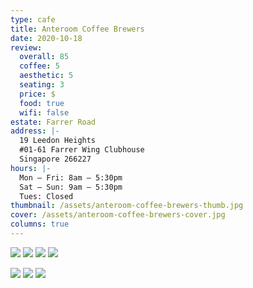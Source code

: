 ```yaml
---
type: cafe
title: Anteroom Coffee Brewers
date: 2020-10-18
review:
  overall: 85
  coffee: 5
  aesthetic: 5
  seating: 3
  price: $
  food: true
  wifi: false
estate: Farrer Road
address: |-
  19 Leedon Heights
  #01-61 Farrer Wing Clubhouse
  Singapore 266227
hours: |-
  Mon — Fri: 8am — 5:30pm
  Sat — Sun: 9am — 5:30pm
  Tues: Closed
thumbnail: /assets/anteroom-coffee-brewers-thumb.jpg
cover: /assets/anteroom-coffee-brewers-cover.jpg
columns: true
---
```



<Column left={true}>

  ![](../../static/assets/anteroom-coffee-brewers-6.jpg)
  ![](../../static/assets/anteroom-coffee-brewers-2.jpg)
  ![](../../static/assets/anteroom-coffee-brewers-4.jpg)
  ![](../../static/assets/anteroom-coffee-brewers-5.jpg)

</Column>
<Column left={false}>

  ![](../../static/assets/anteroom-coffee-brewers-3.jpg)
  ![](../../static/assets/anteroom-coffee-brewers-1.jpg)
  ![](../../static/assets/anteroom-coffee-brewers-7.jpg)

</Column>


